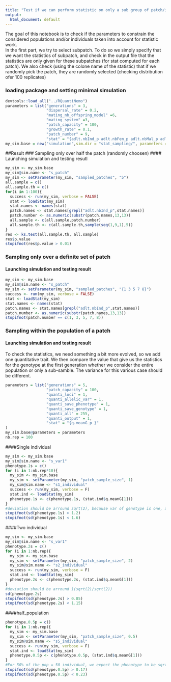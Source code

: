 ```yaml
---
title: "Test if we can perform statistic on only a sub group of patch/individual"
output:
  html_document: default
---
```

The goal of this notebook is to check if the parameters  to constrain the considered populations and/or individuals taken into account for statistic work.   
In the first part, we try to select subpatch. To do so we simply specify that we want the statistics of subpatch, and check in the output file that the statistics are only given for these subpatches (for stat computed for each patch). We also check (using the colone name of the statistic) that if we randomly pick the patch, they are randomly selected (checking distribution ofer 100 replicates)


### loading package and setting minimal simulation
```r
devtools::load_all("../RQuantiNemo")
parameters = list("generations" = 3,
                  "dispersal_rate" = 0.2,
                  "mating_nb_offspring_model" =6,
                  "mating_system" =3,
                  "patch_capacity" = 100,
                  "growth_rate" = 0.1,
                  "patch_number" = 9,
                  "stat" = "{adlt.nbInd_p adlt.nbFem_p adlt.nbMal_p adlt.nbInd adlt.meanInd adlt.sexRatio}")
my_sim.base = new("simulation",sim.dir = "stat_sampling/", parameters = parameters)
```

##Result
### Sampling only over half the patch (randomly choosen)
#### Launching simulation and testing resutl
```r
my_sim <- my_sim.base
my_sim@sim.name <- "s_patch"
my_sim <- setParameter(my_sim, "sampled_patches", "5")
all.sample = c()
all.sample.th = c()
for(i in 1:100){
  success <- run(my_sim, verbose = FALSE)
  stat <- loadStat(my_sim)
  stat.names <- names(stat)
  patch.names <- stat.names[grepl("adlt.nbInd_p",stat.names)]
  patch.number <- as.numeric(substr(patch.names,13,13))
  all.sample <- c(all.sample,patch.number)
  all.sample.th <- c(all.sample.th,sample(seq(1,9,1),5))
}
res <- ks.test(all.sample.th, all.sample)
res$p.value
stopifnot(res$p.value > 0.01)
```

### Sampling only over a definite set of patch
#### Launching simulation and testing result
```r
my_sim <- my_sim.base
my_sim@sim.name <- "s_patch"
my_sim <- setParameter(my_sim, "sampled_patches", "{1 3 5 7 8}")
success <- run(my_sim, verbose = FALSE)
stat <- loadStat(my_sim)
stat.names <- names(stat)
patch.names <- stat.names[grepl("adlt.nbInd_p",stat.names)]
patch.number <- as.numeric(substr(patch.names,13,13))
stopifnot(patch.number == c(1, 3, 5, 7, 8))
```


### Sampling within the population of a patch
#### Launching simulation and testing result
To check the statistics, we need something a bit more evolved, so we add one quantitative trait. We then compare the value that give us the statistics for the genotype at the first generation whether we consider the entire population or only a sub-samble. The variance for this various case should be different. 
```r
parameters = list("generations" = 5, 
                  "patch_capacity" = 100,
                  "quanti_loci" = 1,
                  "quanti_allelic_var" = 1,
                  "quanti_save_phenotype" = 1,
                  "quanti_save_genotype" = 1,
                  "quanti_all" = 255,
                  "quanti_output" = 1,
                  "stat" = "{q.meanG_p }"
)
my_sim.base@parameters = parameters
nb.rep = 100
```


####Single individual
```r
my_sim <- my_sim.base
my_sim@sim.name <- "s_var1"
phenotype.1s = c()
for (i in 1:nb.rep*10){
  my_sim <- my_sim.base
  my_sim <- setParameter(my_sim, "patch_sample_size", 1)
  my_sim@sim.name <- "s1_individual"
  success <- run(my_sim, verbose = F)
  stat.ind <- loadStat(my_sim)
  phenotype.1s <- c(phenotype.1s, (stat.ind$q.meanG[1]))
}
#deviation should be arround sqrt(2), because var of genotype is one, and therefore var of phenotype = 2
stopifnot(sd(phenotype.1s) > 1.2)
stopifnot(sd(phenotype.1s) < 1.6)
```


####Two individual
```r
my_sim <- my_sim.base
my_sim@sim.name <- "s_var1"
phenotype.2s = c()
for (i in 1:nb.rep){
  my_sim <- my_sim.base
  my_sim <- setParameter(my_sim, "patch_sample_size", 2)
  my_sim@sim.name <- "s2_individual"
  success <- run(my_sim, verbose = F)
  stat.ind <- loadStat(my_sim)
  phenotype.2s <- c(phenotype.2s, (stat.ind$q.meanG[1]))
}
#deviation should be arround 1(sqrt(2)/sqrt(2))
sd(phenotype.2s)
stopifnot(sd(phenotype.2s) > 0.85)
stopifnot(sd(phenotype.2s) < 1.15)
```


####half_population
```r
phenotype.0.5p = c()
for (i in 1:nb.rep){
  my_sim <- my_sim.base
  my_sim <- setParameter(my_sim, "patch_sample_size", 0.5)
  my_sim@sim.name <- "s5_individual"
  success <- run(my_sim, verbose = F)
  stat.ind <- loadStat(my_sim)
  phenotype.0.5p <- c(phenotype.0.5p, (stat.ind$q.meanG[1]))
}
#For 50% of the pop = 50 individual, we expect the phenotype to be sqrt(2)/sqrt(50) = 0.2
stopifnot(sd(phenotype.0.5p) > 0.17)
stopifnot(sd(phenotype.0.5p) < 0.23)
```
